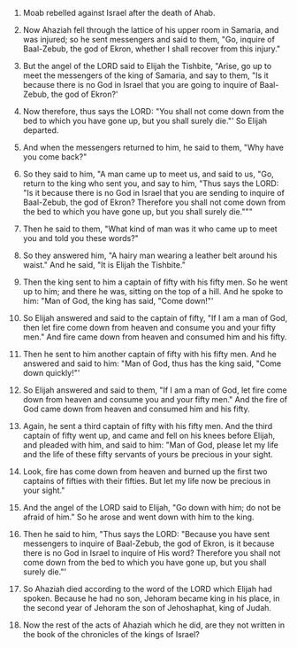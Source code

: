
1. Moab rebelled against Israel after the death of Ahab.

2. Now Ahaziah fell through the lattice of his upper room in Samaria, and was injured; so he sent messengers and said to them, "Go, inquire of Baal-Zebub, the god of Ekron, whether I shall recover from this injury."

3. But the angel of the LORD said to Elijah the Tishbite, "Arise, go up to meet the messengers of the king of Samaria, and say to them, "Is it because there is no God in Israel that you are going to inquire of Baal-Zebub, the god of Ekron?'

4. Now therefore, thus says the LORD: "You shall not come down from the bed to which you have gone up, but you shall surely die."' So Elijah departed.

5. And when the messengers returned to him, he said to them, "Why have you come back?"

6. So they said to him, "A man came up to meet us, and said to us, "Go, return to the king who sent you, and say to him, "Thus says the LORD: "Is it because there is no God in Israel that you are sending to inquire of Baal-Zebub, the god of Ekron? Therefore you shall not come down from the bed to which you have gone up, but you shall surely die."""

7. Then he said to them, "What kind of man was it who came up to meet you and told you these words?"

8. So they answered him, "A hairy man wearing a leather belt around his waist." And he said, "It is Elijah the Tishbite."

9. Then the king sent to him a captain of fifty with his fifty men. So he went up to him; and there he was, sitting on the top of a hill. And he spoke to him: "Man of God, the king has said, "Come down!"'

10. So Elijah answered and said to the captain of fifty, "If I am a man of God, then let fire come down from heaven and consume you and your fifty men." And fire came down from heaven and consumed him and his fifty.

11. Then he sent to him another captain of fifty with his fifty men. And he answered and said to him: "Man of God, thus has the king said, "Come down quickly!"'

12. So Elijah answered and said to them, "If I am a man of God, let fire come down from heaven and consume you and your fifty men." And the fire of God came down from heaven and consumed him and his fifty.

13. Again, he sent a third captain of fifty with his fifty men. And the third captain of fifty went up, and came and fell on his knees before Elijah, and pleaded with him, and said to him: "Man of God, please let my life and the life of these fifty servants of yours be precious in your sight.

14. Look, fire has come down from heaven and burned up the first two captains of fifties with their fifties. But let my life now be precious in your sight."

15. And the angel of the LORD said to Elijah, "Go down with him; do not be afraid of him." So he arose and went down with him to the king.

16. Then he said to him, "Thus says the LORD: "Because you have sent messengers to inquire of Baal-Zebub, the god of Ekron, is it because there is no God in Israel to inquire of His word? Therefore you shall not come down from the bed to which you have gone up, but you shall surely die."'

17. So Ahaziah died according to the word of the LORD which Elijah had spoken. Because he had no son, Jehoram became king in his place, in the second year of Jehoram the son of Jehoshaphat, king of Judah.

18. Now the rest of the acts of Ahaziah which he did, are they not written in the book of the chronicles of the kings of Israel?


